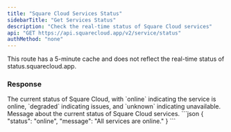 ```yaml
---
title: "Square Cloud Services Status"
sidebarTitle: "Get Services Status"
description: "Check the real-time status of Square Cloud services"
api: "GET https://api.squarecloud.app/v2/service/status"
authMethod: "none"
---
```


<Info>
  This route has a 5-minute cache and does not reflect the real-time status of
  status.squarecloud.app.
</Info>

### Response

<ResponseField name="status" type="string">
The current status of Square Cloud, with `online` indicating the service is online, `degraded` indicating issues, and `unknown` indicating unavailable.
</ResponseField>
<ResponseField name="message" type="string">
Message about the current status of Square Cloud services.
</ResponseField>
<ResponseExample>
```json
{
    "status": "online",
    "message": "All services are online."
}
```
</ResponseExample>

